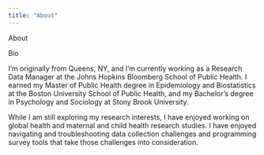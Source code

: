 ```yaml
---
title: "About"
---
```


About

Bio

I'm originally from Queens, NY, and I'm currently working as a Research Data Manager at the Johns Hopkins Bloomberg School of Public Health. I earned my Master of Public Health degree in Epidemiology and Biostatistics at the Boston University School of Public Health, and my Bachelor's degree in Psychology and Sociology at Stony Brook University.

While I am still exploring my research interests, I have enjoyed working on global health and maternal and child health research studies. I have enjoyed navigating and troubleshooting data collection challenges and programming survey tools that take those challenges into consideration.
